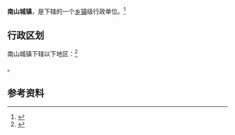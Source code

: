 {{中国乡级行政区|21/04/23/106/000}}

'''南山城镇'''，是{{PRC admin/fullname|21/04/23/106/000|3}}下辖的一个[[乡镇|乡镇]]级行政单位。<ref>{{PRC admin/ref sgc|{{PRC admin/parent|21/04/23/106/000}}}}</ref>

== 行政区划 ==

南山城镇下辖以下地区：<ref>{{PRC admin/ref sgc|21/04/23/106/000}}</ref>

{{PRC admin/children|21/04/23/106/000}}。

== 参考资料 ==

{{reflist}}

{{行政区划小作品}}
{{PRC admin/navcat|21/04/23/106/000}}